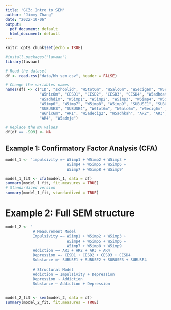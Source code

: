 ```yaml
---
title: 'GC3: Intro to SEM'
author: "Jimmy Zhang"
date: "2022-10-06"
output:
  pdf_document: default
  html_document: default
---
```


```r
knitr::opts_chunk$set(echo = TRUE)
```

```r
#install.packages("lavaan")
library(lavaan)
```

```r
# Read the dataset
df <- read.csv("data/hh_sem.csv", header = FALSE)

# Change the variables names
names(df) <- c("ID", "schoolid", "W5tot6m", "W5alc6m", "W5ecig6m", "W5cig6m", 
               "W5nic6m", "CESD1", "CESD2", "CESD3", "CESD4", "W5adhdat", 
               "W5adhdim", "W5imp1", "W5imp2", "W5imp3", "W5imp4", "W5imp5", 
               "W5imp6", "W5imp7", "W5imp8", "W5imp9", "SUBUSE1", "SUBUSE2", 
               "SUBUSE3", "SUBUSE4", "W6tot6m",	"W6alc6m", "W6ecig6m" ,"W6cig6m",
               "W6nic6m", "AR1", "W5adecig2", "W5adhkah", "AR2", "AR3",
               "AR4", "W5admje")

# Replace the NA values
df[df == -999] <- NA
```

## Example 1: Confirmatory Factor Analysis (CFA)

```r

model_1 <- 'impulsivity =~ W5imp1 + W5imp2 + W5imp3 +
                           W5imp4 + W5imp5 + W5imp6 +
                           W5imp7 + W5imp8 + W5imp9'

```

```r
model_1_fit <- cfa(model_1, data = df)
summary(model_1_fit, fit.measures = TRUE)
# Standardized version
summary(model_1_fit, standardized = TRUE)
```

# Example 2: Full SEM structure

```r
model_2 <- '
            # Measurement Model
            Impulsivity =~ W5imp1 + W5imp2 + W5imp3 +
                           W5imp4 + W5imp5 + W5imp6 +
                           W5imp7 + W5imp8 + W5imp9
            Addiction =~ AR1 + AR2 + AR3 + AR4
            Depression =~ CESD1 + CESD2 + CESD3 + CESD4
            Substance =~ SUBUSE1 + SUBUSE2 + SUBUSE3 + SUBUSE4
            
            # Structural Model
            Addiction ~ Impulsivity + Depression
            Depression ~ Addiction
            Substance ~ Addiction + Depression 
            '
```

```r
model_2_fit <- sem(model_2, data = df)
summary(model_2_fit, fit.measures = TRUE)
```


